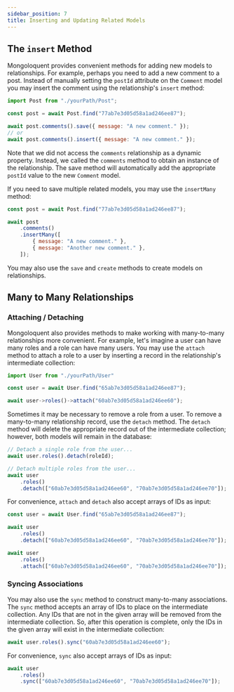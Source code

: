 ```yaml
---
sidebar_position: 7
title: Inserting and Updating Related Models
---
```


## The `insert` Method

Mongoloquent provides convenient methods for adding new models to relationships. For example, perhaps you need to add a new comment to a post. Instead of manually setting the `postId` attribute on the `Comment` model you may insert the comment using the relationship's `insert` method:

```js
import Post from "./yourPath/Post";

const post = await Post.find("77ab7e3d05d58a1ad246ee87");

await post.comments().save({ message: "A new comment." });
// or
await post.comments().insert({ message: "A new comment." });
```

Note that we did not access the `comments` relationship as a dynamic property. Instead, we called the `comments` method to obtain an instance of the relationship. The save method will automatically add the appropriate `postId` value to the new `Comment` model.

If you need to save multiple related models, you may use the `insertMany` method:

```js
const post = await Post.find("77ab7e3d05d58a1ad246ee87");

await post
	.comments()
	.insertMany([
		{ message: "A new comment." },
		{ message: "Another new comment." },
	]);
```

You may also use the `save` and `create` methods to create models on relationships.

## Many to Many Relationships

### Attaching / Detaching

Mongoloquent also provides methods to make working with many-to-many relationships more convenient. For example, let's imagine a user can have many roles and a role can have many users. You may use the `attach` method to attach a role to a user by inserting a record in the relationship's intermediate collection:

```js
import User from "./yourPath/User"

const user = await User.find("65ab7e3d05d58a1ad246ee87");

await user->roles()->attach("60ab7e3d05d58a1ad246ee60");
```

Sometimes it may be necessary to remove a role from a user. To remove a many-to-many relationship record, use the `detach` method. The `detach` method will delete the appropriate record out of the intermediate collection; however, both models will remain in the database:

```js
// Detach a single role from the user...
await user.roles().detach(roleId);

// Detach multiple roles from the user...
await user
	.roles()
	.detach(["60ab7e3d05d58a1ad246ee60", "70ab7e3d05d58a1ad246ee70"]);
```

For convenience, `attach` and `detach` also accept arrays of IDs as input:

```js
const user = await User.find("65ab7e3d05d58a1ad246ee87");

await user
	.roles()
	.detach(["60ab7e3d05d58a1ad246ee60", "70ab7e3d05d58a1ad246ee70"]);

await user
	.roles()
	.attach(["60ab7e3d05d58a1ad246ee60", "70ab7e3d05d58a1ad246ee70"]);
```

### Syncing Associations

You may also use the `sync` method to construct many-to-many associations. The `sync` method accepts an array of IDs to place on the intermediate collection. Any IDs that are not in the given array will be removed from the intermediate collection. So, after this operation is complete, only the IDs in the given array will exist in the intermediate collection:

```js
await user.roles().sync("60ab7e3d05d58a1ad246ee60");
```

For convenience, `sync` also accept arrays of IDs as input:

```js
await user
	.roles()
	.sync(["60ab7e3d05d58a1ad246ee60", "70ab7e3d05d58a1ad246ee70"]);
```
